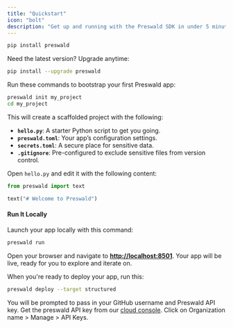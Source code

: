 ```yaml
---
title: "Quickstart"
icon: "bolt"
description: "Get up and running with the Preswald SDK in under 5 minutes"
---
```


<Steps>

  <Step title="Install the Preswald SDK">

```bash
pip install preswald
```

<Tip>Need the latest version? Upgrade anytime:</Tip>

```bash
pip install --upgrade preswald
```

</Step>

  <Step title="Set Up Your First Project">

Run these commands to bootstrap your first Preswald app:

```bash
preswald init my_project
cd my_project
```

This will create a scaffolded project with the following:

- **`hello.py`**: A starter Python script to get you going.
- **`preswald.toml`**: Your app’s configuration settings.
- **`secrets.toml`**: A secure place for sensitive data.
- **`.gitignore`**: Pre-configured to exclude sensitive files from version control.

</Step>

  <Step title="Write Your First App">

Open `hello.py` and edit it with the following content:

```python
from preswald import text

text("# Welcome to Preswald")
```

#### Run It Locally

Launch your app locally with this command:

```bash
preswald run
```

Open your browser and navigate to **[http://localhost:8501](http://localhost:8501)**. Your app will be live, ready for you to explore and iterate on.

</Step>

  <Step title="Deploy Your App">

When you're ready to deploy your app, run this:

```bash
preswald deploy --target structured
```
</Step>

You will be prompted to pass in your GitHub username and Preswald API key. Get the preswald API key from our [cloud console](https://app.preswald.com/). Click on Organization name > Manage > API Keys.   

</Steps>
